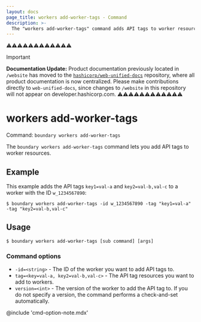 ```yaml
---
layout: docs
page_title: workers add-worker-tags - Command
description: >-
  The "workers add-worker-tags" command adds API tags to worker resources.
---
```


⚠️⚠️⚠️⚠️⚠️⚠️⚠️⚠️⚠️⚠️⚠️⚠️
> [!IMPORTANT]  
> **Documentation Update:** Product documentation previously located in `/website` has moved to the [`hashicorp/web-unified-docs`](https://github.com/hashicorp/web-unified-docs) repository, where all product documentation is now centralized. Please make contributions directly to `web-unified-docs`, since changes to `/website` in this repository will not appear on developer.hashicorp.com.
⚠️⚠️⚠️⚠️⚠️⚠️⚠️⚠️⚠️⚠️⚠️⚠️

# workers add-worker-tags

Command: `boundary workers add-worker-tags`

The `boundary workers add-worker-tags` command lets you add API tags to worker resources.

## Example

This example adds the API tags `key1=val-a` and `key2=val-b,val-c` to a worker with the ID `w_1234567890`:

```shell-session
$ boundary workers add-worker-tags -id w_1234567890 -tag "key1=val-a" -tag "key2=val-b,val-c"
```

## Usage

<CodeBlockConfig hideClipboard>

```shell-session
$ boundary workers add-worker-tags [sub command] [args]
```

</CodeBlockConfig>


### Command options

- `-id=<string>` - The ID of the worker you want to add API tags to.
- `tag=<key=val-a, key2=val-b,val-c>` - The API tag resources you want to add to workers.
- `version=<int>` - The version of the worker to add the API tag to.
If you do not specify a version, the command performs a check-and-set automatically.

@include 'cmd-option-note.mdx'